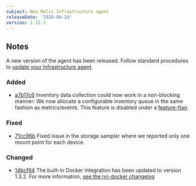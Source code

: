 ```yaml
---
subject: New Relic Infrastructure agent
releaseDate: '2020-08-24'
version: 1.12.3
---
```


## Notes

A new version of the agent has been released. Follow standard procedures to [update your Infrastructure agent](https://docs.newrelic.com/docs/infrastructure/install-configure-manage-infrastructure/update-or-uninstall/update-infrastructure-agent).

### Added

* [a7b17c6](https://github.com/newrelic/infrastructure-agent/commit/a7b17c60b4ba75291ab9cf6a71d62a3c929f0584) Inventory data collection could now work in a non-blocking manner: We now allocate a configurable inventory queue in the same fashion as metrics/events. This feature is disabled under a [feature-flag](https://github.com/newrelic/infrastructure-agent/pull/7).

### Fixed

* [71cc96b](https://github.com/newrelic/infrastructure-agent/commit/71cc96b0d84c65bdfd194710c4a1397e609ddf23) Fixed issue in the storage sampler where we reported only one mount point for each device.

### Changed

* [14bcf94](https://github.com/newrelic/infrastructure-agent/commit/14bcf94b65f2c539d83e8502f0d6cfa1cb92cd1c) The built-in Docker integration has been updated to version 1.3.2. For more information, [see the nri-docker changelog](https://github.com/newrelic/nri-docker/releases/tag/v1.3.2)
